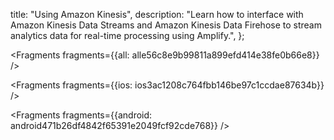   title: "Using Amazon Kinesis",
  description: "Learn how to interface with Amazon Kinesis Data Streams and Amazon Kinesis Data Firehose to stream analytics data for real-time processing using Amplify.",
};






<Fragments fragments={{all: alle56c8e9b99811a899efd414e38fe0b66e8}} />




<Fragments fragments={{ios: ios3ac1208c764fbb146be97c1ccdae87634b}} />



<Fragments fragments={{android: android471b26df4842f65391e2049fcf92cde768}} />